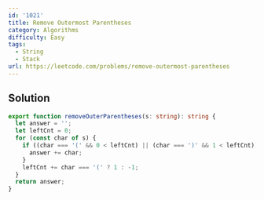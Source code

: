 ```yaml
---
id: '1021'
title: Remove Outermost Parentheses
category: Algorithms
difficulty: Easy
tags:
  - String
  - Stack
url: https://leetcode.com/problems/remove-outermost-parentheses
---
```


## Solution

```typescript showLineNumbers
export function removeOuterParentheses(s: string): string {
  let answer = '';
  let leftCnt = 0;
  for (const char of s) {
    if ((char === '(' && 0 < leftCnt) || (char === ')' && 1 < leftCnt)) {
      answer += char;
    }
    leftCnt += char === '(' ? 1 : -1;
  }
  return answer;
}
```
